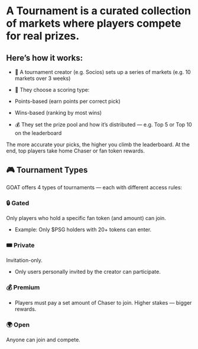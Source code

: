 # A Tournament is a curated collection of markets where players compete for real prizes.

## Here’s how it works:

- 🎯 A tournament creator (e.g. Socios) sets up a series of markets (e.g. 10 markets over 3 weeks)

- 🧠 They choose a scoring type:

- Points-based (earn points per correct pick)

- Wins-based (ranking by most wins)

- 💰 They set the prize pool and how it’s distributed — e.g. Top 5 or Top 10 on the leaderboard

The more accurate your picks, the higher you climb the leaderboard.
At the end, top players take home Chaser or fan token rewards.

## 🎮 Tournament Types

GOAT offers 4 types of tournaments — each with different access rules:

### 🔒 Gated

Only players who hold a specific fan token (and amount) can join.

- Example: Only $PSG holders with 20+ tokens can enter.

### 🎟️ Private

Invitation-only.

- Only users personally invited by the creator can participate.

### 💰 Premium

- Players must pay a set amount of Chaser to join. Higher stakes — bigger rewards.

### 🌍 Open

Anyone can join and compete.
